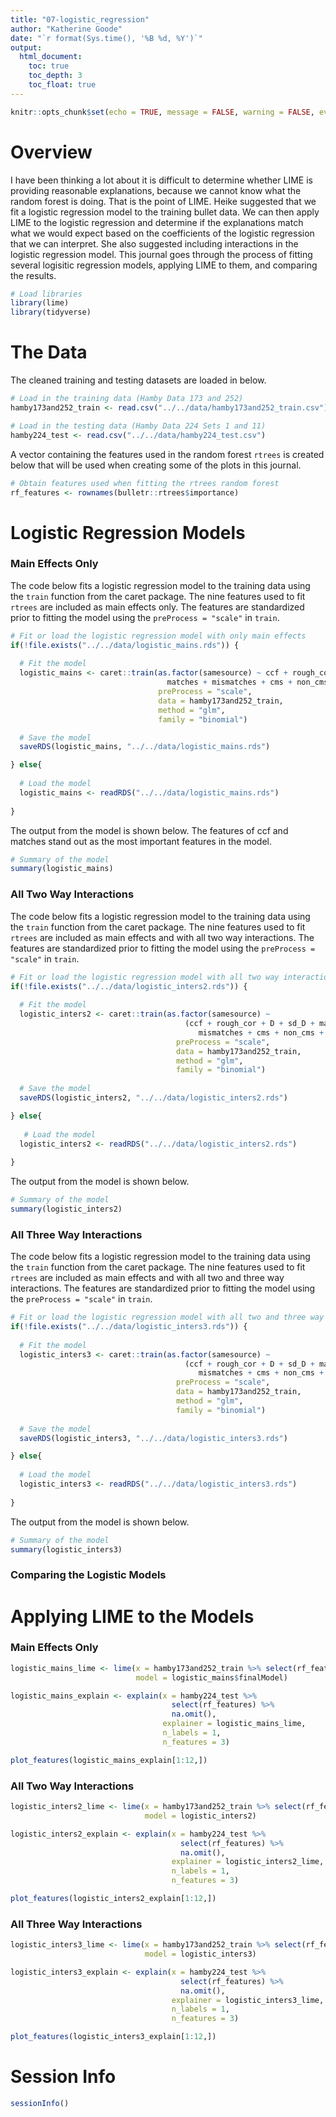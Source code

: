 ```yaml
---
title: "07-logistic_regression"
author: "Katherine Goode"
date: "`r format(Sys.time(), '%B %d, %Y')`"
output:
  html_document:
    toc: true
    toc_depth: 3
    toc_float: true
---
```


```r
knitr::opts_chunk$set(echo = TRUE, message = FALSE, warning = FALSE, eval = TRUE)
```

# Overview

I have been thinking a lot about it is difficult to determine whether LIME is providing reasonable explanations, because we cannot know what the random forest is doing. That is the point of LIME. Heike suggested that we fit a logistic regression model to the training bullet data. We can then apply LIME to the logistic regression and determine if the explanations match what we would expect based on the coefficients of the logistic regression that we can interpret. She also suggested including interactions in the logistic regression model. This journal goes through the process of fitting several logisitic regression models, applying LIME to them, and comparing the results.

```r
# Load libraries
library(lime)
library(tidyverse)
```

# The Data

The cleaned training and testing datasets are loaded in below.

```r
# Load in the training data (Hamby Data 173 and 252)
hamby173and252_train <- read.csv("../../data/hamby173and252_train.csv")

# Load in the testing data (Hamby Data 224 Sets 1 and 11)
hamby224_test <- read.csv("../../data/hamby224_test.csv")
```

A vector containing the features used in the random forest `rtrees` is created below that will be used when creating some of the plots in this journal.

```r
# Obtain features used when fitting the rtrees random forest
rf_features <- rownames(bulletr::rtrees$importance)
```

# Logistic Regression Models

### Main Effects Only

The code below fits a logistic regression model to the training data using the `train` function from the caret package. The nine features used to fit `rtrees` are included as main effects only. The features are standardized prior to fitting the model using the `preProcess = "scale"` in `train`.

```r
# Fit or load the logistic regression model with only main effects
if(!file.exists("../../data/logistic_mains.rds")) {
  
  # Fit the model
  logistic_mains <- caret::train(as.factor(samesource) ~ ccf + rough_cor + D + sd_D + 
                                   matches + mismatches + cms + non_cms + sum_peaks,
                                 preProcess = "scale",
                                 data = hamby173and252_train, 
                                 method = "glm", 
                                 family = "binomial")

  # Save the model
  saveRDS(logistic_mains, "../../data/logistic_mains.rds")

} else{
  
  # Load the model
  logistic_mains <- readRDS("../../data/logistic_mains.rds")
  
}
```

The output from the model is shown below. The features of ccf and matches stand out as the most important features in the model.

```r
# Summary of the model
summary(logistic_mains)
```

### All Two Way Interactions

The code below fits a logistic regression model to the training data using the `train` function from the caret package. The nine features used to fit `rtrees` are included as main effects and with all two way interactions. The features are standardized prior to fitting the model using the `preProcess = "scale"` in `train`.

```r
# Fit or load the logistic regression model with all two way interactions
if(!file.exists("../../data/logistic_inters2.rds")) {
  
  # Fit the model
  logistic_inters2 <- caret::train(as.factor(samesource) ~
                                       (ccf + rough_cor + D + sd_D + matches + 
                                          mismatches + cms + non_cms + sum_peaks)^2,
                                     preProcess = "scale",
                                     data = hamby173and252_train,
                                     method = "glm", 
                                     family = "binomial")
  
  # Save the model
  saveRDS(logistic_inters2, "../../data/logistic_inters2.rds")

} else{
  
   # Load the model
  logistic_inters2 <- readRDS("../../data/logistic_inters2.rds")
  
}
```

The output from the model is shown below.

```r
# Summary of the model
summary(logistic_inters2)
```

### All Three Way Interactions

The code below fits a logistic regression model to the training data using the `train` function from the caret package. The nine features used to fit `rtrees` are included as main effects and with all two and three way interactions. The features are standardized prior to fitting the model using the `preProcess = "scale"` in `train`.

```r
# Fit or load the logistic regression model with all two and three way interactions
if(!file.exists("../../data/logistic_inters3.rds")) {
  
  # Fit the model
  logistic_inters3 <- caret::train(as.factor(samesource) ~
                                       (ccf + rough_cor + D + sd_D + matches + 
                                          mismatches + cms + non_cms + sum_peaks)^3,
                                     preProcess = "scale",
                                     data = hamby173and252_train,
                                     method = "glm", 
                                     family = "binomial")
  
  # Save the model
  saveRDS(logistic_inters3, "../../data/logistic_inters3.rds")

} else{
  
  # Load the model
  logistic_inters3 <- readRDS("../../data/logistic_inters3.rds")
  
}
```

The output from the model is shown below.

```r
# Summary of the model
summary(logistic_inters3)
```

### Comparing the Logistic Models


# Applying LIME to the Models

### Main Effects Only

```r
logistic_mains_lime <- lime(x = hamby173and252_train %>% select(rf_features), 
                            model = logistic_mains$finalModel)

logistic_mains_explain <- explain(x = hamby224_test %>% 
                                    select(rf_features) %>% 
                                    na.omit(), 
                                  explainer = logistic_mains_lime, 
                                  n_labels = 1,
                                  n_features = 3)

plot_features(logistic_mains_explain[1:12,])
```

### All Two Way Interactions

```r
logistic_inters2_lime <- lime(x = hamby173and252_train %>% select(rf_features), 
                              model = logistic_inters2)

logistic_inters2_explain <- explain(x = hamby224_test %>% 
                                      select(rf_features) %>% 
                                      na.omit(), 
                                    explainer = logistic_inters2_lime, 
                                    n_labels = 1,
                                    n_features = 3)

plot_features(logistic_inters2_explain[1:12,])
```

### All Three Way Interactions

```r
logistic_inters3_lime <- lime(x = hamby173and252_train %>% select(rf_features), 
                              model = logistic_inters3)

logistic_inters3_explain <- explain(x = hamby224_test %>% 
                                      select(rf_features) %>% 
                                      na.omit(), 
                                    explainer = logistic_inters3_lime, 
                                    n_labels = 1,
                                    n_features = 3)

plot_features(logistic_inters3_explain[1:12,])
```

# Session Info

```r
sessionInfo()
```

